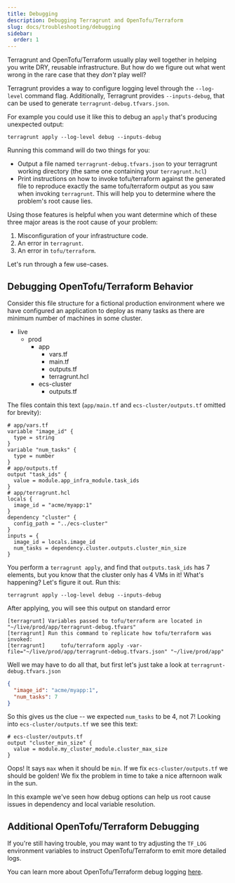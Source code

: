 ```yaml
---
title: Debugging
description: Debugging Terragrunt and OpenTofu/Terraform
slug: docs/troubleshooting/debugging
sidebar:
  order: 1
---
```



Terragrunt and OpenTofu/Terraform usually play well together in helping you
write DRY, reusable infrastructure. But how do we figure out what
went wrong in the rare case that they _don't_ play well?

Terragrunt provides a way to configure logging level through the `--log-level`
command flag. Additionally, Terragrunt provides `--inputs-debug`, that can be used
to generate `terragrunt-debug.tfvars.json`.

For example you could use it like this to debug an `apply` that's producing
unexpected output:

```shell
terragrunt apply --log-level debug --inputs-debug
```

Running this command will do two things for you:

- Output a file named `terragrunt-debug.tfvars.json` to your terragrunt
    working directory (the same one containing your `terragrunt.hcl`)
- Print instructions on how to invoke tofu/terraform against the generated file to
    reproduce exactly the same tofu/terraform output as you saw when invoking
    `terragrunt`. This will help you to determine where the problem's root cause
    lies.

Using those features is helpful when you want determine which of these three major areas is the
root cause of your problem:

1. Misconfiguration of your infrastructure code.
2. An error in `terragrunt`.
3. An error in `tofu/terraform`.

Let's run through a few use-cases.

## Debugging OpenTofu/Terraform Behavior

Consider this file structure for a fictional production environment where we
have configured an application to deploy as many tasks as there are minimum
number of machines in some cluster.

<FileTree>

- live
  - prod
    - app
      - vars.tf
      - main.tf
      - outputs.tf
      - terragrunt.hcl
    - ecs-cluster
      - outputs.tf

</FileTree>

The files contain this text (`app/main.tf` and `ecs-cluster/outputs.tf` omitted
for brevity):

```hcl
# app/vars.tf
variable "image_id" {
  type = string
}
variable "num_tasks" {
  type = number
}
# app/outputs.tf
output "task_ids" {
  value = module.app_infra_module.task_ids
}
# app/terragrunt.hcl
locals {
  image_id = "acme/myapp:1"
}
dependency "cluster" {
  config_path = "../ecs-cluster"
}
inputs = {
  image_id = locals.image_id
  num_tasks = dependency.cluster.outputs.cluster_min_size
}
```

You perform a `terragrunt apply`, and find that `outputs.task_ids` has 7
elements, but you know that the cluster only has 4 VMs in it! What's happening?
Let's figure it out. Run this:

```shell
terragrunt apply --log-level debug --inputs-debug
```

After applying, you will see this output on standard error

```log
[terragrunt] Variables passed to tofu/terraform are located in "~/live/prod/app/terragrunt-debug.tfvars"
[terragrunt] Run this command to replicate how tofu/terraform was invoked:
[terragrunt]     tofu/terraform apply -var-file="~/live/prod/app/terragrunt-debug.tfvars.json" "~/live/prod/app"
```

Well we may have to do all that, but first let's just take a look at `terragrunt-debug.tfvars.json`

```json
{
  "image_id": "acme/myapp:1",
  "num_tasks": 7
}
```

So this gives us the clue -- we expected `num_tasks` to be 4, not 7! Looking into
`ecs-cluster/outputs.tf` we see this text:

```hcl
# ecs-cluster/outputs.tf
output "cluster_min_size" {
  value = module.my_cluster_module.cluster_max_size
}
```

Oops! It says `max` when it should be `min`. If we fix `ecs-cluster/outputs.tf`
we should be golden! We fix the problem in time to take a nice afternoon walk in
the sun.

In this example we've seen how debug options can help us root cause issues
in dependency and local variable resolution.

## Additional OpenTofu/Terraform Debugging

If you're still having trouble, you may want to try adjusting the `TF_LOG` environment variables to instruct OpenTofu/Terraform to emit more detailed logs.

You can learn more about OpenTofu/Terraform debug logging [here](https://opentofu.org/docs/internals/debugging/).
